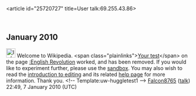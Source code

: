<article id="25720727" title=User talk:69.255.43.86>
	<talkpage id="25720727" title="User talk:69.255.43.86">

== January 2010 ==

[[Image:Information.png|25px]] Welcome to Wikipedia. &lt;span class=&quot;plainlinks&quot;&gt;[http://en.wikipedia.org/wiki/English_Revolution?diff=336489964 Your test]&lt;/span&gt; on the page [[:English Revolution]] worked, and has been removed. If you would like to experiment further, please use the [[Wikipedia:Sandbox|sandbox]]. You may also wish to read the [[Wikipedia:Introduction|introduction to editing]] and its related [[Help:Editing|help page]] for more information. Thank you. &lt;!-- Template:uw-huggletest1 --&gt; [[User:Falcon8765|Falcon8765]] ([[User talk:Falcon8765|talk]]) 22:49, 7 January 2010 (UTC)
	</talkpage>
</article>